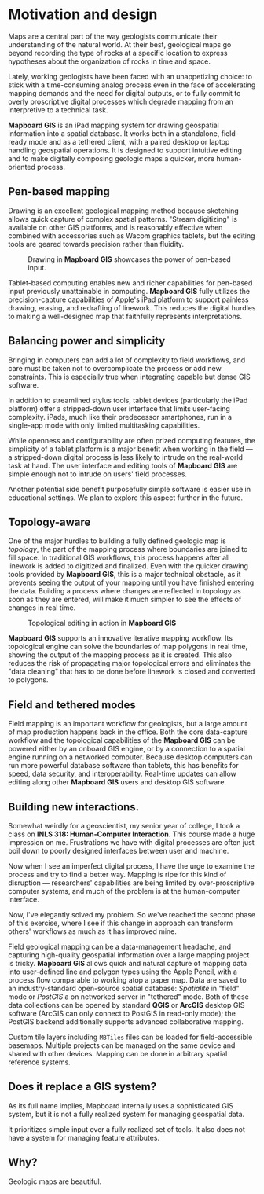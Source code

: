 
# Motivation and design

Maps are a central part of the way geologists communicate their understanding
of the natural world. At their best, geological maps go beyond recording the
type of rocks at a specific location to express hypotheses about the
organization of rocks in time and space.

Lately, working geologists have been faced with an unappetizing choice:
to stick with a time-consuming analog process even in the face of accelerating
mapping demands and the need for digital outputs, or to fully commit to
overly proscriptive digital processes which degrade mapping from an interpretive
to a technical task.

**Mapboard GIS** is an iPad mapping system for drawing geospatial
information into a spatial database. It works both in a standalone,
field-ready mode and as a tethered client, with a paired desktop or
laptop handling geospatial operations. It is designed to support intuitive
editing and to make digitally composing geologic maps a quicker, more human-oriented process.

## Pen-based mapping

Drawing is an excellent geological mapping method because sketching allows
quick capture of complex spatial patterns. "Stream digitizing" is available
on other GIS platforms, and is reasonably effective when combined with
accessories such as Wacom graphics tablets, but the editing tools are geared
towards precision rather than fluidity.

<Figure src="/docs/line-drawing.mp4" width={500} className="center">
  Drawing in <strong>Mapboard GIS</strong> showcases the power of pen-based
  input.
</Figure>

Tablet-based computing enables new and richer capabilities for pen-based
input previously unattainable in computing.
**Mapboard GIS** fully utilizes the precision-capture capabilities of Apple's
iPad platform
to support painless drawing, erasing, and redrafting of linework. This
reduces the digital hurdles to making a well-designed map that faithfully
represents interpretations.

## Balancing power and simplicity

Bringing in computers can add a lot of complexity to field workflows, and
care must be taken not to overcomplicate the process or add new constraints.
This is especially true when integrating capable but dense GIS software.

In addition to streamlined stylus tools, tablet devices (particularly the
iPad platform) offer a stripped-down user interface that limits user-facing
complexity. iPads, much like their predecessor smartphones, run in a
single-app mode with only limited multitasking capabilities.

While openness and configurability are often prized computing features,
the simplicity of a tablet platform is a major benefit when
working in the field — a stripped-down digital process is less likely to
intrude on the real-world task at hand. The user interface and editing tools
of **Mapboard GIS** are simple enough not to intrude on users' field
processes.

Another potential side benefit purposefully simple software is easier use in
educational settings. We plan to explore this aspect further in the future.

## Topology-aware

One of the major hurdles to building a fully defined geologic map is
_topology_, the part of the mapping process where boundaries are joined to
fill space. In traditional GIS workflows, this process happens after all
linework is added to digitized and finalized. Even with the quicker drawing
tools provided by **Mapboard GIS**, this is a major technical obstacle, as it
prevents seeing the output of your mapping until you have finished entering
the data. Building a process where changes are reflected in topology as soon
as they are entered, will make it much simpler to see the effects of changes
in real time.

<Figure src="/mapboard-topology.mp4" width={500} className="center">
  Topological editing in action in <strong>Mapboard GIS</strong>
</Figure>

**Mapboard GIS** supports an innovative iterative mapping workflow. Its topological
engine can solve the boundaries of map polygons in real time, showing the output of the
mapping process as it is created. This also reduces the risk of propagating major topological
errors and eliminates the "data cleaning" that has to be done before
linework is closed and converted to polygons.

## Field and tethered modes

Field mapping is an important workflow for geologists, but a large amount of
map production happens back in the office. Both the core data-capture
workflow and the topological capabilities of the **Mapboard GIS** can be
powered either by an onboard GIS engine, or by a connection to a spatial
engine running on a networked computer. Because desktop computers can run
more powerful database software than tablets, this has benefits for speed,
data security, and interoperability. Real-time updates can allow editing
along other **Mapboard GIS** users and desktop GIS software.

## Building new interactions.

Somewhat weirdly for a geoscientist, my senior year of college, I took
a class on **INLS 318: Human-Computer Interaction**. This course made a
huge impression on me. Frustrations we have with digital processes are
often just boil down to poorly designed interfaces between user and machine.

Now when I see an imperfect digital process,
I have the urge to examine the process and try to find a better way.
Mapping is ripe for this kind of disruption — researchers' capabilities
are being limited by over-proscriptive computer systems, and much of the
problem is at the human-computer interface.

Now, I've elegantly solved my problem. So we've reached the second phase
of this exercise, where I see if this change in approach can transform
others' workflows as much as it has improved mine.

Field geological mapping can be a data-management headache, and capturing high-quality geospatial
information over a large mapping project is tricky.
**Mapboard GIS** allows quick and natural capture of mapping data
into user-defined line and polygon
types using the Apple Pencil, with a process flow comparable to working atop a
paper map. Data are saved to an industry-standard open-source spatial database:
_Spatialite_ in "field" mode or _PostGIS_ a on networked server in "tethered" mode.
Both of these data collections can be opened by standard **QGIS** or **ArcGIS**
desktop GIS software (ArcGIS can only connect to PostGIS in read-only mode); the PostGIS
backend additionally supports advanced collaborative mapping.

Custom tile layers including `MBTiles` files can be loaded
for field-accessible basemaps. Multiple projects can be managed on the same device
and shared with other devices. Mapping can be done in arbitrary spatial reference
systems.

## Does it replace a GIS system?

As its full name implies, Mapboard internally uses a sophisticated GIS system,
but it is not a fully realized system for managing geospatial data.

It prioritizes simple input over a fully realized set of tools. It also does not
have a system for managing feature attributes.

## Why?

Geologic maps are beautiful.

